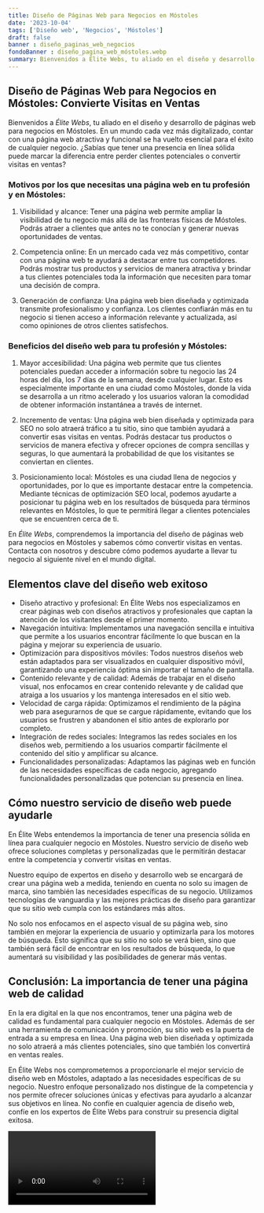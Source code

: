 ```yaml
---
title: Diseño de Páginas Web para Negocios en Móstoles
date: '2023-10-04'
tags: ['Diseño web', 'Negocios', 'Móstoles']
draft: false
banner : diseño_paginas_web_negocios
fondoBanner : diseño_pagina_web_móstoles.webp
summary: Bienvenidos a Élite Webs, tu aliado en el diseño y desarrollo de páginas web para negocios en Móstoles. En un mundo cada vez más digitalizado, contar con una página web atractiva y funcional se ha vuelto esencial para el éxito de cualquier negocio. ¿Sabías que tener una presencia en línea sólida puede marcar la diferencia entre perder clientes potenciales o convertir visitas en ventas?
---
```


## Diseño de Páginas Web para Negocios en Móstoles: Convierte Visitas en Ventas

Bienvenidos a *Élite Webs*, tu aliado en el diseño y desarrollo de páginas web para negocios en Móstoles. En un mundo cada vez más digitalizado, contar con una página web atractiva y funcional se ha vuelto esencial para el éxito de cualquier negocio. ¿Sabías que tener una presencia en línea sólida puede marcar la diferencia entre perder clientes potenciales o convertir visitas en ventas?

### Motivos por los que necesitas una página web en tu profesión y en Móstoles:

1. Visibilidad y alcance: Tener una página web permite ampliar la visibilidad de tu negocio más allá de las fronteras físicas de Móstoles. Podrás atraer a clientes que antes no te conocían y generar nuevas oportunidades de ventas.

2. Competencia online: En un mercado cada vez más competitivo, contar con una página web te ayudará a destacar entre tus competidores. Podrás mostrar tus productos y servicios de manera atractiva y brindar a tus clientes potenciales toda la información que necesiten para tomar una decisión de compra.

3. Generación de confianza: Una página web bien diseñada y optimizada transmite profesionalismo y confianza. Los clientes confiarán más en tu negocio si tienen acceso a información relevante y actualizada, así como opiniones de otros clientes satisfechos.

### Beneficios del diseño web para tu profesión y Móstoles:

1. Mayor accesibilidad: Una página web permite que tus clientes potenciales puedan acceder a información sobre tu negocio las 24 horas del día, los 7 días de la semana, desde cualquier lugar. Esto es especialmente importante en una ciudad como Móstoles, donde la vida se desarrolla a un ritmo acelerado y los usuarios valoran la comodidad de obtener información instantánea a través de internet.

2. Incremento de ventas: Una página web bien diseñada y optimizada para SEO no solo atraerá tráfico a tu sitio, sino que también ayudará a convertir esas visitas en ventas. Podrás destacar tus productos o servicios de manera efectiva y ofrecer opciones de compra sencillas y seguras, lo que aumentará la probabilidad de que los visitantes se conviertan en clientes.

3. Posicionamiento local: Móstoles es una ciudad llena de negocios y oportunidades, por lo que es importante destacar entre la competencia. Mediante técnicas de optimización SEO local, podemos ayudarte a posicionar tu página web en los resultados de búsqueda para términos relevantes en Móstoles, lo que te permitirá llegar a clientes potenciales que se encuentren cerca de ti.

En *Élite Webs*, comprendemos la importancia del diseño de páginas web para negocios en Móstoles y sabemos cómo convertir visitas en ventas. Contacta con nosotros y descubre cómo podemos ayudarte a llevar tu negocio al siguiente nivel en el mundo digital.

<GifSeo />

<Cta />

## Elementos clave del diseño web exitoso

- Diseño atractivo y profesional: En Élite Webs nos especializamos en crear páginas web con diseños atractivos y profesionales que captan la atención de los visitantes desde el primer momento.
- Navegación intuitiva: Implementamos una navegación sencilla e intuitiva que permite a los usuarios encontrar fácilmente lo que buscan en la página y mejorar su experiencia de usuario.
- Optimización para dispositivos móviles: Todos nuestros diseños web están adaptados para ser visualizados en cualquier dispositivo móvil, garantizando una experiencia óptima sin importar el tamaño de pantalla.
- Contenido relevante y de calidad: Además de trabajar en el diseño visual, nos enfocamos en crear contenido relevante y de calidad que atraiga a los usuarios y los mantenga interesados en el sitio web.
- Velocidad de carga rápida: Optimizamos el rendimiento de la página web para asegurarnos de que se cargue rápidamente, evitando que los usuarios se frustren y abandonen el sitio antes de explorarlo por completo.
- Integración de redes sociales: Integramos las redes sociales en los diseños web, permitiendo a los usuarios compartir fácilmente el contenido del sitio y amplificar su alcance.
- Funcionalidades personalizadas: Adaptamos las páginas web en función de las necesidades específicas de cada negocio, agregando funcionalidades personalizadas que potencian su presencia en línea.

## Cómo nuestro servicio de diseño web puede ayudarle

En Élite Webs entendemos la importancia de tener una presencia sólida en línea para cualquier negocio en Móstoles. Nuestro servicio de diseño web ofrece soluciones completas y personalizadas que le permitirán destacar entre la competencia y convertir visitas en ventas.

Nuestro equipo de expertos en diseño y desarrollo web se encargará de crear una página web a medida, teniendo en cuenta no solo su imagen de marca, sino también las necesidades específicas de su negocio. Utilizamos tecnologías de vanguardia y las mejores prácticas de diseño para garantizar que su sitio web cumpla con los estándares más altos.

No solo nos enfocamos en el aspecto visual de su página web, sino también en mejorar la experiencia de usuario y optimizarla para los motores de búsqueda. Esto significa que su sitio no solo se verá bien, sino que también será fácil de encontrar en los resultados de búsqueda, lo que aumentará su visibilidad y las posibilidades de generar más ventas.

## Conclusión: La importancia de tener una página web de calidad

En la era digital en la que nos encontramos, tener una página web de calidad es fundamental para cualquier negocio en Móstoles. Además de ser una herramienta de comunicación y promoción, su sitio web es la puerta de entrada a su empresa en línea. Una página web bien diseñada y optimizada no solo atraerá a más clientes potenciales, sino que también los convertirá en ventas reales.

En Élite Webs nos comprometemos a proporcionarle el mejor servicio de diseño web en Móstoles, adaptado a las necesidades específicas de su negocio. Nuestro enfoque personalizado nos distingue de la competencia y nos permite ofrecer soluciones únicas y efectivas para ayudarlo a alcanzar sus objetivos en línea. No confíe en cualquier agencia de diseño web, confíe en los expertos de Élite Webs para construir su presencia digital exitosa.

<Video />

<CtaBot job='Negocios' city='Móstoles'/>

<Gmaps query='Móstoles+españa+maps' />